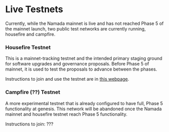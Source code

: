 # Live Testnets

Currently, while the Namada mainnet is live and has not reached Phase 5 of the mainnet launch, two public test networks are currently running, housefire and campfire.

### Housefire Testnet
This is a mainnet-tracking testnet and the intended primary staging ground for software upgrades and governance proposals.
Before Phase 5 of mainnet, it is used to test the proposals to advance between the phases.

Instructions to join and use the testnet are in [this webpage](https://testnet.housefire.tududes.com).

### Campfire (??) Testnet
A more experimental testnet that is already configured to have full, Phase 5 functionality at genesis.
This network will be abandoned once the Namada mainnet and housefire testnet reach Phase 5 functionality.

Instructions to join: ???